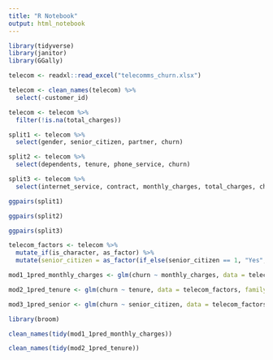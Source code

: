 ```yaml
---
title: "R Notebook"
output: html_notebook
---
```


```r
library(tidyverse)
library(janitor)
library(GGally)
```

```r
telecom <- readxl::read_excel("telecomms_churn.xlsx")
```

```r
telecom <- clean_names(telecom) %>%
  select(-customer_id)
```

```r
telecom <- telecom %>%
  filter(!is.na(total_charges))
```

```r
split1 <- telecom %>%
  select(gender, senior_citizen, partner, churn)

split2 <- telecom %>%
  select(dependents, tenure, phone_service, churn)

split3 <- telecom %>%
  select(internet_service, contract, monthly_charges, total_charges, churn)
```


```r
ggpairs(split1)
```

```r
ggpairs(split2)
```

```r
ggpairs(split3)
```

```r
telecom_factors <- telecom %>%
  mutate_if(is_character, as_factor) %>%
  mutate(senior_citizen = as_factor(if_else(senior_citizen == 1, "Yes", "No")))
```

```r
mod1_1pred_monthly_charges <- glm(churn ~ monthly_charges, data = telecom_factors, family = binomial(link = 'logit'))

mod2_1pred_tenure <- glm(churn ~ tenure, data = telecom_factors, family = binomial(link = 'logit'))

mod3_1pred_senior <- glm(churn ~ senior_citizen, data = telecom_factors, family = binomial(link = 'logit'))

library(broom)

clean_names(tidy(mod1_1pred_monthly_charges))
```

```r
clean_names(tidy(mod2_1pred_tenure))

```

